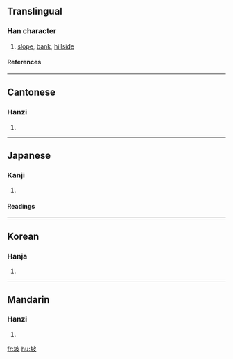 ==Translingual==
===Han character===
{{Han char|rn=32|rad=土|as=05|sn=8|four=4414<sub>7</sub>|canj=土木竹水 (GDHE)}}
# [[slope]], [[bank]], [[hillside]]
====References====
{{Han ref|kx=0226.110|dkj=04966|dj=0461.250|hdz=10436.010|uh=5761|ud=22369|bh=A959|bd=43353}}
----
==Cantonese==
===Hanzi===
{{yue-hanzi|jyut=|y=bo1, po1}}
# {{defn|Cantonese}}
----
==Japanese==
===Kanji===
{{ja-kanji|grade=|rs=土05}}
# {{defn|Japanese}} 
====Readings====
{{ja-readings|on=[[は]] (ha), [[ひ]] (hi)|kun=[[つつみ]] (tsutsumi)}}
----
==Korean==
===Hanja===
{{ko-hanja|hangeul=파|rv=pa|mr=p'a}}
# {{defn|Korean}}
----
==Mandarin==
===Hanzi===
{{cmn-hanzi|pin=[[pō]] (po1)|wg=p'o<sup>1</sup>}}
# {{defn|Mandarin}}

[[fr:坡]]
[[hu:坡]]